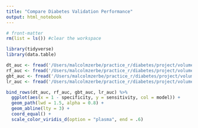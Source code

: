 ```yaml
---
title: "Compare Diabetes Validation Performance"
output: html_notebook
---
```


```r
# front-matter
rm(list = ls()) #clear the workspace

library(tidyverse)
library(data.table)
```

```r
dt_auc <- fread('/Users/malcolmzerbe/practice_r/diabetes/project/volume/data/processed/dt_auc.csv')
rf_auc <- fread('/Users/malcolmzerbe/practice_r/diabetes/project/volume/data/processed/rf_auc.csv')
gbt_auc <- fread('/Users/malcolmzerbe/practice_r/diabetes/project/volume/data/processed/gbt_auc.csv')
lr_auc <- fread('/Users/malcolmzerbe/practice_r/diabetes/project/volume/data/processed/lr_auc.csv')
```

```r
bind_rows(dt_auc, rf_auc, gbt_auc, lr_auc) %>% 
  ggplot(aes(x = 1 - specificity, y = sensitivity, col = model)) + 
  geom_path(lwd = 1.5, alpha = 0.8) +
  geom_abline(lty = 3) + 
  coord_equal() + 
  scale_color_viridis_d(option = "plasma", end = .6)
```


